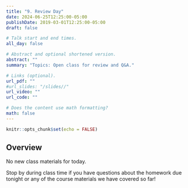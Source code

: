 ```yaml
---
title: "9. Review Day"
date: 2024-06-25T12:25:00-05:00
publishDate: 2019-03-01T12:25:00-05:00
draft: false

# Talk start and end times.
all_day: false

# Abstract and optional shortened version.
abstract: ""
summary: "Topics: Open class for review and Q&A."

# Links (optional).
url_pdf: ""
#url_slides: "/slides//"
url_video: ""
url_code: ""

# Does the content use math formatting?
math: false
---
```


```r
knitr::opts_chunk$set(echo = FALSE)
```


## Overview

No new class materials for today. 

Stop by during class time if you have questions about the homework due tonight or any of the course materials we have covered so far!
